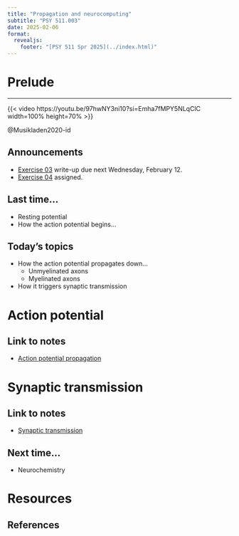 ```yaml
---
title: "Propagation and neurocomputing"
subtitle: "PSY 511.003"
date: 2025-02-06
format: 
  revealjs:
    footer: "[PSY 511 Spr 2025](../index.html)"
---
```


# Prelude

---

{{< video https://youtu.be/97hwNY3ni10?si=Emha7fMPY5NLqClC width=100% height=70% >}}

@Musikladen2020-id

## Announcements

- [Exercise 03](../exercises/ex03.qmd) write-up [due next Wednesday, February 12.]{.orange_due}
- [Exercise 04](../exercises/ex04.qmd) [assigned]{.green_assigned}.

## Last time...

- Resting potential
- How the action potential begins...

## Today's topics

- How the action potential propagates down...
  - Unmyelinated axons
  - Myelinated axons
- How it triggers synaptic transmission
  
# Action potential

## Link to notes

- [Action potential propagation](../resources/cells.qmd#action-potential)

# Synaptic transmission

## Link to notes

- [Synaptic transmission](../resources/cells.qmd#propagation)

## Next time...

- Neurochemistry

# Resources

## References
